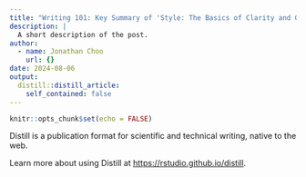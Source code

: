 ```yaml
---
title: "Writing 101: Key Summary of 'Style: The Basics of Clarity and Grace'"
description: |
  A short description of the post.
author:
  - name: Jonathan Choo
    url: {}
date: 2024-08-06
output:
  distill::distill_article:
    self_contained: false
---
```



```r
knitr::opts_chunk$set(echo = FALSE)
```

Distill is a publication format for scientific and technical writing, native to the web.

Learn more about using Distill at <https://rstudio.github.io/distill>.


